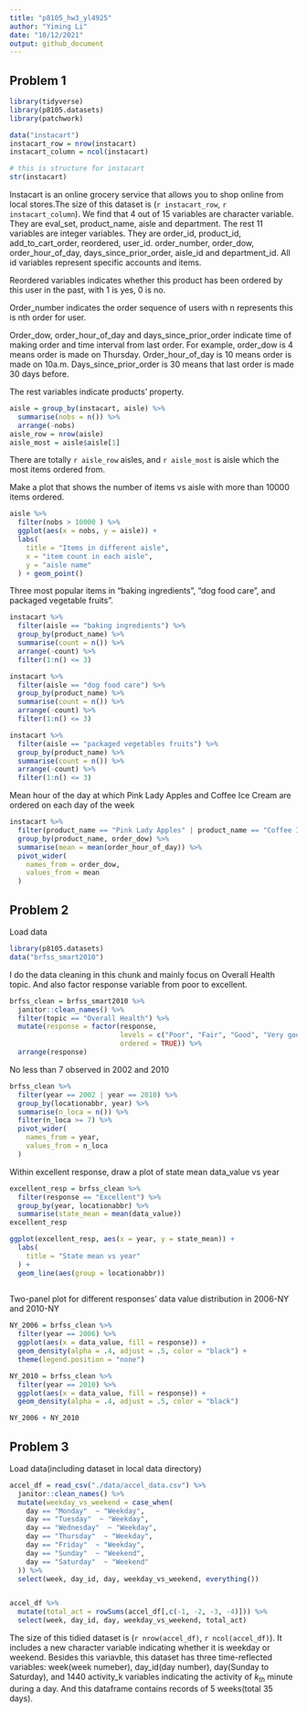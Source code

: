 ```yaml
---
title: "p8105_hw3_yl4925"
author: "Yiming Li"
date: "10/12/2021"
output: github_document
---
```


## Problem 1
```r
library(tidyverse)
library(p8105.datasets)
library(patchwork)
```


```r
data("instacart")
instacart_row = nrow(instacart)
instacart_column = ncol(instacart)
```


```r
# this is structure for instacart 
str(instacart)
```

Instacart is an online grocery service that allows you to shop online from local stores.The size of this dataset is (`r instacart_row`, `r instacart_column`). We find that 4 out of 15 variables are character variable. They are eval_set, product_name, aisle and department. The rest 11 variables are integer variables. They are order_id, product_id, add_to_cart_order, reordered, user_id. order_number, order_dow, order_hour_of_day, days_since_prior_order, aisle_id and department_id. All id variables represent specific  accounts and items.

Reordered variables indicates whether this product has been ordered by this user in the past, with 1 is yes, 0 is no.

Order_number indicates the order sequence of users with n represents this is nth order for user.

Order_dow, order_hour_of_day and days_since_prior_order indicate time of making order and time interval from last order. For example, order_dow is 4 means order is made on Thursday. Order_hour_of_day is 10 means order is made on 10a.m. Days_since_prior_order is 30 means that last order is made 30 days before.

The rest variables indicate products' property.

```r
aisle = group_by(instacart, aisle) %>% 
  summarise(nobs = n()) %>% 
  arrange(-nobs)
aisle_row = nrow(aisle)
aisle_most = aisle$aisle[1]
```
There are totally `r aisle_row` aisles, and `r aisle_most` is aisle which the most items ordered from. 

Make a plot that shows the number of items vs aisle with more than 10000 items ordered. 
```r
aisle %>% 
  filter(nobs > 10000 ) %>%
  ggplot(aes(x = nobs, y = aisle)) + 
  labs(
    title = "Items in different aisle",
    x = "item count in each aisle",
    y = "aisle name"
  ) + geom_point() 
```

Three most popular items in "baking ingredients", "dog food care", and packaged vegetable fruits".
```r
instacart %>% 
  filter(aisle == "baking ingredients") %>% 
  group_by(product_name) %>% 
  summarise(count = n()) %>% 
  arrange(-count) %>% 
  filter(1:n() <= 3)

instacart %>% 
  filter(aisle == "dog food care") %>% 
  group_by(product_name) %>% 
  summarise(count = n()) %>% 
  arrange(-count) %>% 
  filter(1:n() <= 3)

instacart %>% 
  filter(aisle == "packaged vegetables fruits") %>% 
  group_by(product_name) %>% 
  summarise(count = n()) %>% 
  arrange(-count) %>% 
  filter(1:n() <= 3)

```

Mean hour of the day at which Pink Lady Apples and Coffee Ice Cream are ordered on each day of the week
```r
instacart %>% 
  filter(product_name == "Pink Lady Apples" | product_name == "Coffee Ice Cream") %>% 
  group_by(product_name, order_dow) %>% 
  summarise(mean = mean(order_hour_of_day)) %>% 
  pivot_wider(
    names_from = order_dow,
    values_from = mean
  ) 
```


## Problem 2
Load data
```r
library(p8105.datasets)
data("brfss_smart2010")
```

I do the data cleaning in this chunk and mainly focus on Overall Health topic. And also factor response variable from poor to excellent.
```r
brfss_clean = brfss_smart2010 %>% 
  janitor::clean_names() %>% 
  filter(topic == "Overall Health") %>% 
  mutate(response = factor(response, 
                           levels = c("Poor", "Fair", "Good", "Very good", "Excellent"), 
                           ordered = TRUE)) %>% 
  arrange(response)
```


No less than 7 observed in 2002 and 2010
```r
brfss_clean %>% 
  filter(year == 2002 | year == 2010) %>% 
  group_by(locationabbr, year) %>% 
  summarise(n_loca = n()) %>% 
  filter(n_loca >= 7) %>% 
  pivot_wider(
    names_from = year,
    values_from = n_loca
  )
```

Within excellent response, draw a plot of state mean data_value vs year
```r
excellent_resp = brfss_clean %>% 
  filter(response == "Excellent") %>% 
  group_by(year, locationabbr) %>% 
  summarise(state_mean = mean(data_value))
excellent_resp 

ggplot(excellent_resp, aes(x = year, y = state_mean)) + 
  labs(
    title = "State mean vs year"
  ) + 
  geom_line(aes(group = locationabbr))
  
```


Two-panel plot for different responses' data value distribution in 2006-NY and 2010-NY
```r
NY_2006 = brfss_clean %>% 
  filter(year == 2006) %>% 
  ggplot(aes(x = data_value, fill = response)) +
  geom_density(alpha = .4, adjust = .5, color = "black") +
  theme(legend.position = "none")

NY_2010 = brfss_clean %>% 
  filter(year == 2010) %>% 
  ggplot(aes(x = data_value, fill = response)) +
  geom_density(alpha = .4, adjust = .5, color = "black")

NY_2006 + NY_2010
```

## Problem 3
Load data(including dataset in local data directory)
```r
accel_df = read_csv("./data/accel_data.csv") %>% 
  janitor::clean_names() %>% 
  mutate(weekday_vs_weekend = case_when(
    day == "Monday"  ~ "Weekday",
    day == "Tuesday"  ~ "Weekday",
    day == "Wednesday"  ~ "Weekday",
    day == "Thursday"  ~ "Weekday",
    day == "Friday"  ~ "Weekday",
    day == "Sunday"  ~ "Weekend",
    day == "Saturday"  ~ "Weekend"
  )) %>% 
  select(week, day_id, day, weekday_vs_weekend, everything())


accel_df %>% 
  mutate(total_act = rowSums(accel_df[,c(-1, -2, -3, -4)])) %>% 
  select(week, day_id, day, weekday_vs_weekend, total_act) 
```
The size of this tidied dataset is (`r nrow(accel_df)`, `r ncol(accel_df)`). It includes a new character variable indicating whether it is weekday or weekend. Besides this variavble, this dataset has three time-reflected variables: week(week numeber), day_id(day number), day(Sunday to Saturday), and 1440 activity_k variables indicating the activity of $k_{th}$ minute during a day. And this dataframe contains records of 5 weeks(total 35 days).


